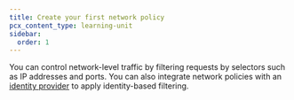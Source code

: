 ```yaml
---
title: Create your first network policy
pcx_content_type: learning-unit
sidebar:
  order: 1
---
```



You can control network-level traffic by filtering requests by selectors such as IP addresses and ports. You can also integrate network policies with an [identity provider](/cloudflare-one/identity/idp-integration/) to apply identity-based filtering.

<Render
	file="gateway/get-started/create-network-policy"
	product="cloudflare-one"
/>
